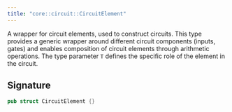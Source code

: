 ```yaml
---
title: "core::circuit::CircuitElement"
---
```


A wrapper for circuit elements, used to construct circuits.
This type provides a generic wrapper around different circuit components (inputs, gates)
and enables composition of circuit elements through arithmetic operations.
The type parameter `T` defines the specific role of the element in the circuit.



## Signature

```rust
pub struct CircuitElement {}
```



